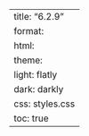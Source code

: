 ---
title: "6.2.9"
format:
    html:
        theme:
            light: flatly
            dark: darkly
        css: styles.css
        toc: true
---